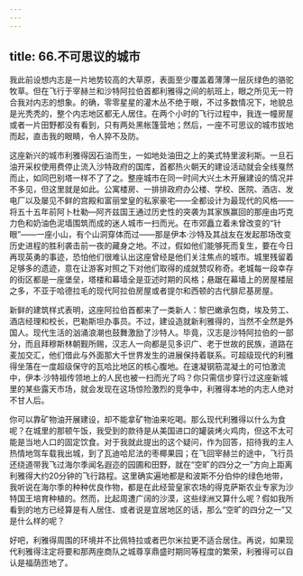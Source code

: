```yaml
---
---
---
```

title: 66.不可思议的城市
---




我此前设想内志是一片地势较高的大草原，表面至少覆盖着薄薄一层灰绿色的骆驼牧草。但在飞行于宰赫兰和沙特阿拉伯首都利雅得之间的航班上，眼之所见无一符合我对内志的想象。的确，零零星星的灌木丛不绝于眼，不过多数情况下，地貌总是光秃秃的，整个内志地区都无人居住。在两个小时的飞行过程中，我连一幢房屋或者一片田野都没有看到，只有两处黑帐篷营地；然后，一座不可思议的城市拔地而起，直击我的眼睛，令人猝不及防。

这座新兴的城市利雅得因石油而生，一如地处油田之上的美式特里波利斯。一旦石油开采权使用费停止流入沙特政府的国库，首都热火朝天的建设活动就会全线戛然而止，如同巴别塔一样不了了之。整座城市在同一时间大兴土木开展建设的情况并不多见，但这里就是如此。公寓楼房、一排排政府办公楼、学校、医院、酒店、发电厂以及屡见不鲜的宫殿和富丽堂皇的私家豪宅——全都设计为最现代的风格——将五十五年前阿卜杜勒—阿齐兹国王通过历史性的突袭为其家族赢回的那座由巧克力色和奶油色泥墙围筑而成的迷人城市一扫而光。在市郊矗立着未曾改变的“针眼”——一座小山，有个山洞穿体而过——那是伊本·沙特及其战友在发起那场改变历史进程的胜利袭击前一夜的藏身之地。不过，假如他们能够死而复生，要在今日再现英勇的事迹，恐怕他们很难认出这座曾经是他们关注焦点的城市。城里残留着足够多的遗迹，意在让游客对照之下对他们取得的成就赞叹称奇。老城每一段幸存的街区都是一座堡垒，塔楼和幕墙全是亚述时期的风格；悬踞在幕墙上的房屋楼层之多，不亚于哈德拉毛的现代阿拉伯房屋或者提尔和西顿的古代腓尼基房屋。

新鲜的建筑样式表明，这座阿拉伯首都来了一类新人：黎巴嫩承包商，埃及劳工、酒店经理和校长，巴勒斯坦办事员。不过，建设造就新利雅得的，当然不全然是外国人。现代生活的汹涌浪潮也鼓舞激励了沙特人。毕竟，汉志是沙特阿拉伯的一部分，而且拜穆斯林朝觐所赐，汉志人一向都是见多识广、老于世故的民族，道路在麦加交汇，他们借此与外面那大千世界发生的进展保持着联系。可超级现代的利雅得坐落在一度超级保守的瓦哈比地区的核心腹地。在速凝钢筋混凝土的可怕激流中，伊本·沙特祖传领地上的人民也被一扫而光了吗？你只需信步穿行过这座新城里的某些露天市场，就会发现在这场惊险激烈的竞争中，利雅得本地的内志人绝对不甘人后。

你可以靠矿物油开展建设，却不能拿矿物油来吃喝。那么现代利雅得以什么为食呢？在城里的那顿午饭，我受到的款待是从美国进口的罐装烤火鸡肉，但这不太可能是当地人口的固定饮食。对于我就此提出的这个疑问，作为回答，招待我的主人热情地驾车载我出城，到了瓦迪哈尼法的枣椰果园；在飞回宰赫兰的途中，飞行员还绕道带我飞过海尔季闻名遐迩的园圃和田野，就在“空旷的四分之一”方向上距离利雅得大约20分钟的飞行路程。这里确实遍地都是和波斯不分伯仲的绿色地带，我听说在海尔季的种种优良作物，都是在此经营皇家农场的得克萨斯农业专家为沙特国王培育种植的。然而，比起周遭广阔的沙漠，这些绿洲又算什么呢？假如我所看到的地方已经算是有人居住、或者说是宜居地区的话，那么“空旷的四分之一”又是什么样的呢？

好吧，利雅得周围的环境并不比佩特拉或者巴尔米拉更不适合居住。再说，如果现代利雅得注定将要和那两座商队之城尊享鼎盛时期同等程度的繁荣，利雅得可以自认是福荫匝地了。